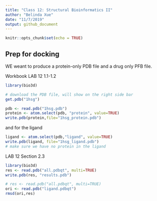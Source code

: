 ```yaml
---
title: "Class 12: Structural Bioinformatics II"
author: "Belinda Xue"
date: "11/7/2019"
output: github_document
---
```


```r
knitr::opts_chunk$set(echo = TRUE)
```

## Prep for docking

WE weant to produce a protein-only PDB file and a drug only PFB file.

Workbook LAB 12 1.1-1.2
```r
library(bio3d)

# download the PDB file, will show on the right side bar
get.pdb("1hsg")
```

```r
pdb <- read.pdb("1hsg.pdb")
protein <- atom.select(pdb, "protein", value=TRUE)
write.pdb(protein,file="1hsg_protein.pdb")
```


and for the ligand
```r
ligand <- atom.select(pdb,"ligand", value=TRUE)
write.pdb(ligand, file="1hsg_ligand.pdb")
# make sure we have no protein in the ligand
```

LAB 12 Section 2.3
```r
library(bio3d)
res <- read.pdb("all.pdbqt", multi=TRUE)
write.pdb(res, "results.pdb")
```

```r
# res <- read.pdb("all.pdbqt", multi=TRUE)
ori <- read.pdb("ligand.pdbqt")
rmsd(ori,res)
```














